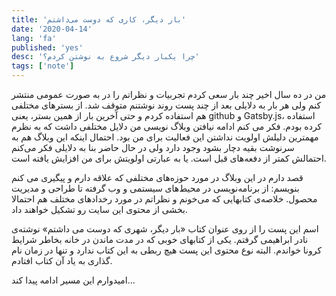 ```yaml
---
title: 'بار دیگر، کاری که دوست می‌داشتم'
date: '2020-04-14'
lang: 'fa'
published: 'yes'
desc: 'چرا یکبار دیگر شروع به نوشتن کردم؟'
tags: ['note']
---
```


من در ده سال اخیر چند بار سعی کردم تجربیات و نظراتم را در به صورت عمومی منتشر کنم ولی هر بار به دلایلی بعد از چند پست روند نوشتنم متوقف شد. از بسترهای مختلفی هم استفاده کردم و حتی آخرین بار از همین بستر، یعنی github و Gatsby.js، استفاده کرده بودم. فکر می کنم ادامه نیافتن وبلاگ نویسی من دلایل مختلفی داشت که به نظرم مهمترین دلیلش اولویت نداشتن این فعالیت برای من بود. احتمال اینکه این وبلاگ هم به سرنوشت بقیه دچار بشود وجود دارد ولی در حال حاضر بنا به دلایلی فکر می‌کنم احتمالش کمتر از دفعه‌های قبل است. یا به عبارتی اولویتش برای من افزایش یافته است.

قصد دارم در این وبلاگ در مورد حوزه‌های مختلفی که علاقه دارم و پیگیری می کنم بنویسم: از برنامه‌نویسی در محیط‌های سیستمی و وب گرفته تا طراحی و مدیریت محصول. خلاصه‌ی کتابهایی که می‌خونم و نظراتم در مورد رخداد‌های مختلف هم احتمالا بخشی از محتوی این سایت رو تشکیل خواهند داد.

اسم این پست را از روی عنوان کتاب «بار دیگر، شهری که دوست می داشتم» نوشته‌ی نادر ابراهیمی گرفتم. یکی از کتابهای خوبی که در مدت ماندن در خانه بخاطر شرایط کرونا خواندم. البته نوع محتوی این پست هیچ ربطی به این کتاب ندارد و تنها در زمان نام گذاری به یاد آن کتاب افتادم.

امیدوارم این مسیر ادامه پیدا کند...
